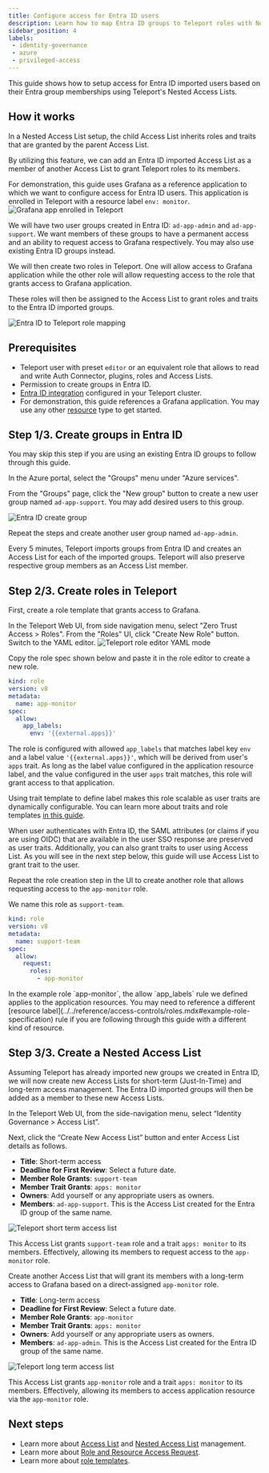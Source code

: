 ```yaml
---
title: Configure access for Entra ID users
description: Learn how to map Entra ID groups to Teleport roles with Nested Access List
sidebar_position: 4
labels:
 - identity-governance
 - azure
 - privileged-access
---
```


This guide shows how to setup access for Entra ID imported users based on their Entra
group memberships using Teleport's Nested Access Lists. 

## How it works

In a Nested Access List setup, the child Access List inherits roles and traits that
are granted by the parent Access List. 

By utilizing this feature, we can add an Entra ID imported Access List as a member of 
another Access List to grant Teleport roles to its members. 

For demonstration, this guide uses Grafana as a reference application to which we 
want to configure access for Entra ID users. This application is enrolled 
in Teleport with a resource label `env: monitor`. 
![Grafana app enrolled in Teleport](../../../img/igs/entraid/entra-teleport-grafana-app.png)

We will have two user groups created in Entra ID: `ad-app-admin` and 
`ad-app-support`. We want members of these groups to have a permanent 
access and an ability to request access to Grafana respectively. You 
may also use existing Entra ID groups instead.

We will then create two roles in Teleport. One will allow access to Grafana 
application while the other role will allow requesting access to the role that 
grants access to Grafana application. 

These roles will then be assigned to the Access List to grant roles and traits 
to the Entra ID imported groups. 

![Entra ID to Teleport role mapping](../../../img/igs/entraid/entra-teleport-role-mapping.png)

## Prerequisites

- Teleport user with preset `editor` or an equivalent role that allows to 
read and write Auth Connector, plugins, roles and Access Lists. 
- Permission to create groups in Entra ID.
- [Entra ID integration](getting-started.mdx) configured in your Teleport cluster. 
- For demonstration, this guide references a Grafana application. You may use any other 
[resource](../../enroll-resources/enroll-resources.mdx) type to get started. 

## Step 1/3. Create groups in Entra ID

<Admonition type="info" title="New Group">
  You may skip this step if you are using an existing Entra ID 
  groups to follow through this guide.
</Admonition>

In the Azure portal, select the "Groups" menu under "Azure services". 

From the "Groups" page, click the "New group" button to create a new user group 
named `ad-app-support`. You may add desired users to this group. 

![Entra ID create group](../../../img/igs/entraid/entra-create-group.png)

Repeat the steps and create another user group named `ad-app-admin`.

Every 5 minutes, Teleport imports groups from Entra ID and creates 
an Access List for each of the imported groups. Teleport will also preserve respective 
group members as an Access List member.

## Step 2/3. Create roles in Teleport

First, create a role template that grants access to Grafana. 

In the Teleport Web UI, from side navigation menu, select "Zero Trust Access > Roles".
From the "Roles" UI, click "Create New Role" button. Switch to the YAML editor.
![Teleport role editor YAML mode](../../../img/igs/entraid/entra-teleport-role-yaml-editor.png)

Copy the role spec shown below and paste it in the role editor to create a new role.
```yaml
kind: role
version: v8
metadata:
  name: app-monitor
spec:
  allow:
    app_labels:
      env: '{{external.apps}}'
```

The role is configured with allowed `app_labels` that matches 
label key `env` and a label value `'{{external.apps}}'`, which will be derived from 
user's `apps` trait. As long as the label value configured in the application resource 
label, and the value configured in the user `apps` trait matches, this role will grant 
access to that application. 

Using trait template to define label makes this role scalable as user traits are dynamically
configurable. You can learn more about traits and role templates [in this guide](../../zero-trust-access/rbac-get-started/role-templates.mdx).

When user authenticates with Entra ID, the SAML attributes (or claims if you are using OIDC) 
that are available in the user SSO response are preserved as user traits. Additionally, you 
can also grant traits to user using Access List. As you will see in the next step below, 
this guide will use Access List to grant trait to the user.


Repeat the role creation step in the UI to create another role that allows 
requesting access to the `app-monitor` role. 

We name this role as `support-team`.
```yaml
kind: role
version: v8
metadata:
  name: support-team
spec:
  allow:
    request: 
      roles: 
        - app-monitor
```

<Admonition type="tip" title="Role resource label">
  In the example role `app-monitor`, the allow `app_labels` 
  rule we defined applies to the application resources. You may need to reference 
  a different [resource label](../../reference/access-controls/roles.mdx#example-role-specification) 
  rule if you are following through this guide with a different kind of resource.  
</Admonition>

## Step 3/3. Create a Nested Access List

Assuming Teleport has already imported new groups we created in Entra ID, 
we will now create new Access Lists for short-term (Just-In-Time) 
and long-term access management. The Entra ID imported groups will then be added as a member to 
these new Access Lists.

In the Teleport Web UI, from the side-navigation menu, select “Identity Governance > Access List”.

Next, click the “Create New Access List” button and enter Access List details as follows. 

- **Title**: Short-term access
- **Deadline for First Review**: Select a future date.
- **Member Role Grants**: `support-team`
- **Member Trait Grants**: `apps: monitor`
- **Owners**: Add yourself or any appropriate users as owners.
- **Members**: `ad-app-support`. This is the Access List created for the Entra ID group of the same name. 

![Teleport short term access list](../../../img/igs/entraid/entra-teleport-acl-short-term.png)

This Access List grants `support-team` role and a trait `apps: monitor` to its members.
Effectively, allowing its members to request access to the `app-monitor` role.

Create another Access List that will grant its members with a long-term access to Grafana
based on a direct-assigned `app-monitor` role. 
- **Title**: Long-term access
- **Deadline for First Review**: Select a future date.
- **Member Role Grants**: `app-monitor`
- **Member Trait Grants**: `apps: monitor`
- **Owners**: Add yourself or any appropriate users as owners.
- **Members**: `ad-app-admin`. This is the Access List created for the Entra ID group of the same name. 

![Teleport long term access list](../../../img/igs/entraid/entra-teleport-acl-long-term.png)

This Access List grants `app-monitor` role and a trait `apps: monitor` to its members.
Effectively, allowing its members to access application resource via the `app-monitor` role.

## Next steps

- Learn more about [Access List](../access-lists/access-lists.mdx) and [Nested Access List](../access-lists/nested-access-lists.mdx) management.
- Learn more about [Role and Resource Access Request](../access-requests/access-requests.mdx).
- Learn more about [role templates](../../zero-trust-access/rbac-get-started/role-templates.mdx).

